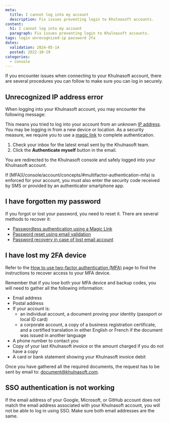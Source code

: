 ```yaml
---
meta:
  title: I cannot log into my account
  description: Fix issues preventing login to Khulnasoft accounts.
content:
  h1: I cannot log into my account
  paragraph: Fix issues preventing login to Khulnasoft accounts.
tags: login unrecognized-ip password 2fa
dates:
  validation: 2024-05-14
  posted: 2022-10-19
categories:
  - console
---
```


If you encounter issues when connecting to your Khulnasoft account, there are several procedures you can follow to make sure you can log in securely.

## Unrecognized IP address error
When logging into your Khulnasoft account, you may encounter the following message:

<Lightbox src="khulnasoft-unrecognized-ip.webp" alt="" />

This means you tried to log into your account from an unknown [IP address](/network/public-gateways/concepts/#ip-address). You may be logging in from a new device or location. As a security measure, we require you to use a [magic link](/console/account/concepts/#magic-link) to complete authentication. 

1. Check your inbox for the latest email sent by the Khulnasoft team.
2. Click the **Authenticate myself** button in the email.

You are redirected to the Khulnasoft console and safely logged into your Khulnasoft account.

<Message type="note">
If [MFA](/console/account/concepts/#multifactor-authentication-mfa) is enforced for your account, you must also enter the security code received by SMS or provided by an authenticator smartphone app.
</Message>


## I have forgotten my password

If you forgot or lost your password, you need to reset it. There are several methods to recover it:
  - [Passwordless authentication using a Magic Link](/console/account/how-to/recover-a-lost-password/#passwordless-authentication-using-a-magic-link)
  - [Password reset using email validation](/console/account/how-to/recover-a-lost-password/#password-reset-using-email-validation)
  - [Password recovery in case of lost email account](/console/account/how-to/recover-a-lost-password/#password-recovery-in-case-of-lost-email-account)

## I have lost my 2FA device

Refer to the [How to use two-factor authentication (MFA)](/console/account/how-to/use-2fa/) page to find the instructions to recover access to your MFA device. 

Remember that if you lose both your MFA device and backup codes, you will need to gather all the following information:

* Email address
* Postal address
* If your account is:
  - an individual account, a document proving your identity (passport or local ID card) 
  - a corporate account, a copy of a business registration certificate,
   and a certified translation in either English or French if the document was issued in another language
* A phone number to contact you
* Copy of your last Khulnasoft invoice or the amount charged if you do not have a copy
* A card or bank statement showing your Khulnasoft invoice debit

Once you have gathered all the required documents, the request has to be sent by email to: [document@khulnasoft.com](mailto:document@khulnasoft.com).

## SSO authentication is not working

If the email address of your Google, Microsoft, or GitHub account does not match the email address associated with your Khulnasoft account, you will not be able to log in using SSO. Make sure both email addresses are the same.